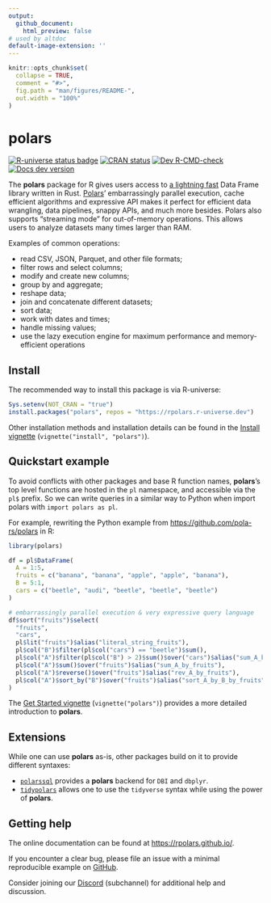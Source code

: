 ```yaml
---
output:
  github_document:
    html_preview: false
# used by altdoc
default-image-extension: ''
---
```


<!-- README.md is generated from README.Rmd. Please edit that file -->

```r
knitr::opts_chunk$set(
  collapse = TRUE,
  comment = "#>",
  fig.path = "man/figures/README-",
  out.width = "100%"
)
```

# polars

<!-- badges: start -->
[![R-universe status badge](https://rpolars.r-universe.dev/badges/polars)](https://rpolars.r-universe.dev)
[![CRAN status](https://www.r-pkg.org/badges/version/polars)](https://CRAN.R-project.org/package=polars)
[![Dev R-CMD-check](https://github.com/pola-rs/r-polars/actions/workflows/check.yaml/badge.svg)](https://github.com/pola-rs/r-polars/actions/workflows/check.yaml)
[![Docs dev version](https://img.shields.io/badge/docs-dev-blue.svg)](https://rpolars.github.io)
<!-- badges: end -->

The **polars** package for R gives users access to [a lightning
fast](https://duckdblabs.github.io/db-benchmark/) Data Frame library written in
Rust. [Polars](https://www.pola.rs/)' embarrassingly parallel execution, cache
efficient algorithms and expressive API makes it perfect for efficient data
wrangling, data pipelines, snappy APIs, and much more besides. Polars also supports
"streaming mode" for out-of-memory operations. This allows users to analyze
datasets many times larger than RAM.

Examples of common operations:

- read CSV, JSON, Parquet, and other file formats;
- filter rows and select columns;
- modify and create new columns;
- group by and aggregate;
- reshape data;
- join and concatenate different datasets;
- sort data;
- work with dates and times;
- handle missing values;
- use the lazy execution engine for maximum performance and
  memory-efficient operations

## Install

The recommended way to install this package is via R-universe:

```r
Sys.setenv(NOT_CRAN = "true")
install.packages("polars", repos = "https://rpolars.r-universe.dev")
```

Other installation methods and installation details can be
found in the [Install vignette](https://rpolars.github.io/vignettes/install/)
(`vignette("install", "polars")`).

## Quickstart example

To avoid conflicts with other packages and base R function names, **polars**'s
top level functions are hosted in the `pl` namespace, and accessible via the
`pl$` prefix.
So we can write queries in a similar way to Python when import polars with `import polars as pl`.

For example, rewriting the Python example from <https://github.com/pola-rs/polars> in R:

```r
library(polars)

df = pl$DataFrame(
  A = 1:5,
  fruits = c("banana", "banana", "apple", "apple", "banana"),
  B = 5:1,
  cars = c("beetle", "audi", "beetle", "beetle", "beetle")
)

# embarrassingly parallel execution & very expressive query language
df$sort("fruits")$select(
  "fruits",
  "cars",
  pl$lit("fruits")$alias("literal_string_fruits"),
  pl$col("B")$filter(pl$col("cars") == "beetle")$sum(),
  pl$col("A")$filter(pl$col("B") > 2)$sum()$over("cars")$alias("sum_A_by_cars"),
  pl$col("A")$sum()$over("fruits")$alias("sum_A_by_fruits"),
  pl$col("A")$reverse()$over("fruits")$alias("rev_A_by_fruits"),
  pl$col("A")$sort_by("B")$over("fruits")$alias("sort_A_by_B_by_fruits")
)
```

The [Get Started vignette](https://rpolars.github.io/articles/polars/) (`vignette("polars")`) provides
a more detailed introduction to **polars**.

## Extensions

While one can use **polars** as-is, other packages build on it to
provide different syntaxes:

- [`polarssql`](https://github.com/rpolars/r-polarssql/) provides a **polars**
  backend for `DBI` and `dbplyr`.
- [`tidypolars`](https://tidypolars.etiennebacher.com/) allows one to
  use the `tidyverse` syntax while using the power of **polars**.

## Getting help

The online documentation can be found at <https://rpolars.github.io/>.

If you encounter a clear bug, please file an issue with a minimal reproducible example on
[GitHub](https://github.com/pola-rs/r-polars/issues).

Consider joining our [Discord](https://discord.com/invite/4UfP5cfBE7) (subchannel) for
additional help and discussion.

